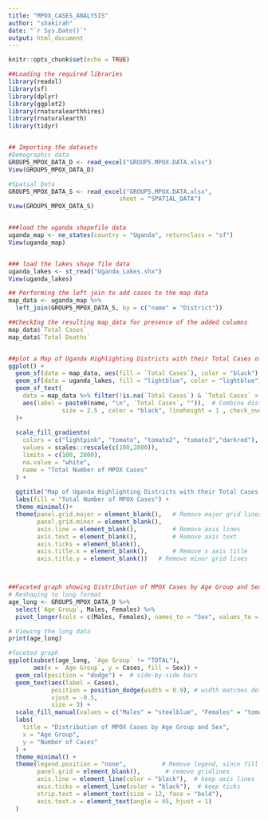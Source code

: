 ---
title: "MPOX_CASES_ANALYSIS"
author: "shakirah"
date: "`r Sys.Date()`"
output: html_document
---

```{r setup, include=FALSE}
knitr::opts_chunk$set(echo = TRUE)
```

```{r}
##Loading the required libraries
library(readxl)
library(sf)
library(dplyr)
library(ggplot2)
library(rnaturalearthhires)
library(rnaturalearth)
library(tidyr)


## Importing the datasets
#Demographic data
GROUP5_MPOX_DATA_D <- read_excel("GROUP5.MPOX.DATA.xlsx")
View(GROUP5_MPOX_DATA_D)

#Spatial Data
GROUP5_MPOX_DATA_S <- read_excel("GROUP5.MPOX.DATA.xlsx", 
                               sheet = "SPATIAL_DATA")
View(GROUP5_MPOX_DATA_S)


###load the uganda shapefile data
uganda_map <- ne_states(country = "Uganda", returnclass = "sf")
View(uganda_map)


### load the lakes shape file data
uganda_lakes <- st_read("Uganda_Lakes.shx")
View(uganda_lakes)

## Performing the left join to add cases to the map data
map_data <- uganda_map %>%
  left_join(GROUP5_MPOX_DATA_S, by = c("name" = "District"))

##CheckIng the resulting map_data for presence of the added columns
map_data$`Total Cases`
map_data$`Total Deaths`


##plot a Map of Uganda Highlighting Districts with their Total Cases of MPOX
ggplot() +
  geom_sf(data = map_data, aes(fill = `Total Cases`), color = "black") +
  geom_sf(data = uganda_lakes, fill = "lightblue", color = "lightblue")+
  geom_sf_text(
    data = map_data %>% filter(!is.na(`Total Cases`) & `Total Cases` > 0),
    aes(label = paste0(name, "\n", `Total Cases`, "")),  # Combine district name 
               size = 2.5 , color = "black", lineheight = 1 , check_overlap = TRUE, fontface = "bold",
  )+
  
  scale_fill_gradientn(
    colors = c("lightpink", "tomato", "tomato2", "tomato3","darkred"),  
    values = scales::rescale(c(100,2800)),                     
    limits = c(100, 2800),
    na.value = "white",
    name = "Total Number of MPOX Cases"
  ) +
  
  ggtitle("Map of Uganda Highlighting Districts with their Total Cases of MPOX") +
  labs(fill = "Total Number of MPOX Cases") +
  theme_minimal()+
  theme(panel.grid.major = element_blank(),   # Remove major grid lines
        panel.grid.minor = element_blank(),
        axis.line = element_blank(),          # Remove axis lines
        axis.text = element_blank(),          # Remove axis text
        axis.ticks = element_blank(),
        axis.title.x = element_blank(),       # Remove x axis title
        axis.title.y = element_blank())   # Remove minor grid lines



##Faceted graph showing Distribution of MPOX Cases by Age Group and Sex
# Reshaping to long format
age_long <- GROUP5_MPOX_DATA_D %>%
  select(`Age Group`, Males, Females) %>%
  pivot_longer(cols = c(Males, Females), names_to = "Sex", values_to = "Cases")

# Viewing the long data
print(age_long)

#faceted graph
ggplot(subset(age_long, `Age Group` != "TOTAL"),
       aes(x = `Age Group`, y = Cases, fill = Sex)) +
  geom_col(position = "dodge") +  # side-by-side bars
  geom_text(aes(label = Cases), 
            position = position_dodge(width = 0.9), # width matches default bar width
            vjust = -0.5, 
            size = 3) +
  scale_fill_manual(values = c("Males" = "steelblue", "Females" = "tomato")) +
  labs(
    title = "Distribution of MPOX Cases by Age Group and Sex",
    x = "Age Group",
    y = "Number of Cases"
  ) +
  theme_minimal() +
  theme(legend.position = "none",          # Remove legend, since fill matches x-axis
        panel.grid = element_blank(),       # remove gridlines
        axis.line = element_line(color = "black"),  # keep axis lines
        axis.ticks = element_line(color = "black"),  # keep ticks
        strip.text = element_text(size = 12, face = "bold"),
        axis.text.x = element_text(angle = 45, hjust = 1)
  ) 


```

